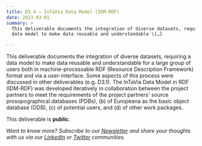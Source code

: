 ```yaml
---
title: D3.4 – InTaVia Data Model (IDM-RDF)
date: 2023-03-01
summary: >
  This deliverable documents the integration of diverse datasets, requiring a
  data model to make data reusable and understandable \[…]

---
```

This deliverable documents the integration of diverse datasets, requiring a data model to make data reusable and understandable for a large group of users both in machine-processable RDF (Resource Description Framework) format and via a user-interface. Some aspects of this process were discussed in other deliverables (e.g. D3.1). The InTaVia Data Model in RDF (IDM-RDF) was developed iteratively in collaboration between the project partners to meet the requirements of the project partners' source prosopographical databases (PDBs), (b) of Europeana as the basic object database (ODB), (c) of potential users, and (d) of other work packages.

This deliverable is **public**.

*Want to know more? Subscribe to our [Newsletter](https://intavia.eu/subscribe/) and share your thoughts with us via our [LinkedIn](https://www.linkedin.com/company/project-intavia) or [Twitter](https://twitter.com/projectintavia) communities.*

